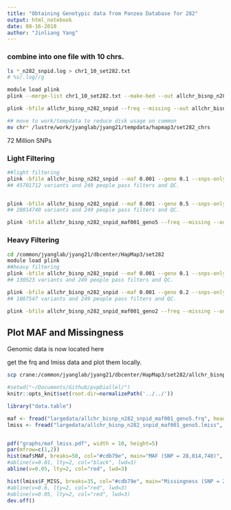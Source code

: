 ```yaml
---
title: "Obtaining Genotypic data from Panzea Database for 282"
output: html_notebook
date: 08-16-2018
author: "Jinliang Yang"
---
```



### combine into one file with 10 chrs.

```bash
ls *_n282_snpid.log > chr1_10_set282.txt
# %s/.log//g

module load plink
plink --merge-list chr1_10_set282.txt --make-bed --out allchr_bisnp_n282_snpid

plink -bfile allchr_bisnp_n282_snpid --freq --missing --out allchr_bisnp_n282_snpid

## move to work/tempdata to reduce disk usage on common
mv chr* /lustre/work/jyanglab/jyang21/tempdata/hapmap3/set282_chrs
```

72 Million SNPs

### Light Filtering

```bash
##light filtering
plink -bfile allchr_bisnp_n282_snpid --maf 0.001 --geno 0.1 --snps-only --make-bed --out allchr_bisnp_n282_snpid_maf001_geno1
## 45701712 variants and 249 people pass filters and QC.


plink -bfile allchr_bisnp_n282_snpid --maf 0.001 --geno 0.5 --snps-only --make-bed --out allchr_bisnp_n282_snpid_maf001_geno5
## 28014740 variants and 249 people pass filters and QC.

plink -bfile allchr_bisnp_n282_snpid_maf001_geno5 --freq --missing --out allchr_bisnp_n282_snpid_maf001_geno5
```


### Heavy Filtering

```bash
cd /common/jyanglab/jyang21/dbcenter/HapMap3/set282
module load plink
##heavy filtering
plink -bfile allchr_bisnp_n282_snpid --maf 0.001 --geno 0.1 --snps-only --make-bed --out allchr_bisnp_n282_snpid_maf001_geno2
## 130523 variants and 249 people pass filters and QC.

plink -bfile allchr_bisnp_n282_snpid --maf 0.001 --geno 0.2 --snps-only --make-bed --out allchr_bisnp_n282_snpid_maf001_geno2
## 1087547 variants and 249 people pass filters and QC.

plink -bfile allchr_bisnp_n282_snpid_maf001_geno2 --freq --missing --out allchr_bisnp_n282_snpid_maf001_geno2
```




## Plot MAF and Missingness

Genomic data is now located here

get the frq and lmiss data and plot them locally.

```bash
scp crane:/common/jyanglab/jyang21/dbcenter/HapMap3/set282/allchr_bisnp_n282_snpid_maf001_geno5.frq largedata
```

```r
#setwd("~/Documents/Github/pvpDiallel/")
knitr::opts_knit$set(root.dir=normalizePath('../../'))
```

```r
library("data.table")

maf <- fread("largedata/allchr_bisnp_n282_snpid_maf001_geno5.frq", header=TRUE)
lmiss <- fread("largedata/allchr_bisnp_n282_snpid_maf001_geno5.lmiss", header=TRUE)


pdf("graphs/maf_lmiss.pdf", width = 10, height=5)
par(mfrow=c(1,2))
hist(maf$MAF, breaks=50, col="#cdb79e", main="MAF (SNP = 28,014,740)", xlab="Minor Allele Freq")
#abline(v=0.01, lty=2, col="black", lwd=3)
abline(v=0.05, lty=2, col="red", lwd=3)

hist(lmiss$F_MISS, breaks=35, col="#cdb79e", main="Missingness (SNP = 28,014,740)", xlab="Missing Rate")
#abline(v=0.6, lty=2, col="red", lwd=3)
#abline(v=0.05, lty=2, col="red", lwd=3)
dev.off()

```



